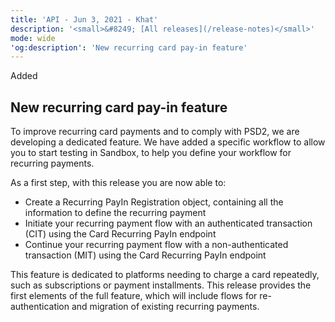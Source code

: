 ```yaml
---
title: 'API - Jun 3, 2021 - Khat'  
description: '<small>&#8249; [All releases](/release-notes)</small>'  
mode: wide  
'og:description': 'New recurring card pay-in feature'  
---
```


<div class="pill pill-green">Added</div> 

## New recurring card pay-in feature

To improve recurring card payments and to comply with PSD2, we are developing a dedicated feature. We have added a specific workflow to allow you to start testing in Sandbox, to help you define your workflow for recurring payments.

As a first step, with this release you are now able to:
- Create a Recurring PayIn Registration object, containing all the information to define the recurring payment
- Initiate your recurring payment flow with an authenticated transaction (CIT) using the Card Recurring PayIn endpoint
- Continue your recurring payment flow with a non-authenticated transaction (MIT) using the Card Recurring PayIn endpoint

This feature is dedicated to platforms needing to charge a card repeatedly, such as subscriptions or payment installments. This release provides the first elements of the full feature, which will include flows for re-authentication and migration of existing recurring payments.

